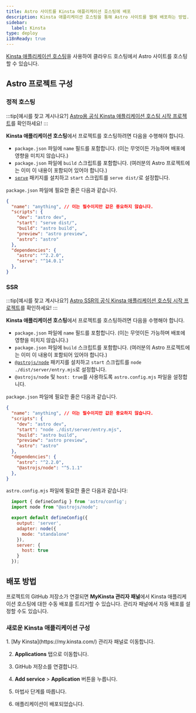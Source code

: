 ```yaml
---
title: Astro 사이트를 Kinsta 애플리케이션 호스팅에 배포
description: Kinsta 애플리케이션 호스팅을 통해 Astro 사이트를 웹에 배포하는 방법.
sidebar:
  label: Kinsta
type: deploy
i18nReady: true
---
```


[Kinsta 애플리케이션 호스팅](https://kinsta.com/application-hosting/)을 사용하여 클라우드 호스팅에서 Astro 사이트를 호스팅할 수 있습니다.

## Astro 프로젝트 구성

### 정적 호스팅

:::tip[예시를 찾고 계시나요?]
[Astro용 공식 Kinsta 애플리케이션 호스팅 시작 프로젝트](https://github.com/kinsta/hello-world-astro)를 확인하세요!
:::

**Kinsta 애플리케이션 호스팅**에서 프로젝트를 호스팅하려면 다음을 수행해야 합니다.

- `package.json` 파일에 `name` 필드를 포함합니다. (이는 무엇이든 가능하며 배포에 영향을 미치지 않습니다.)
- `package.json` 파일에 `build` 스크립트를 포함합니다. (여러분의 Astro 프로젝트에는 이미 이 내용이 포함되어 있어야 합니다.)
- [`serve`](https://www.npmjs.com/package/serve) 패키지를 설치하고 `start` 스크립트를 `serve dist/`로 설정합니다.

`package.json` 파일에 필요한 줄은 다음과 같습니다.

```json title="package.json" {2,5,6} ins={12} "serv dist/"
{
  "name": "anything", // 이는 필수이지만 값은 중요하지 않습니다.
  "scripts": {
    "dev": "astro dev",
    "start": "serve dist/",
    "build": "astro build",
    "preview": "astro preview",
    "astro": "astro"
  },
  "dependencies": {
    "astro": "^2.2.0",
    "serve": "^14.0.1"
  },
}
```

### SSR

:::tip[예시를 찾고 계시나요?]
[Astro SSR의 공식 Kinsta 애플리케이션 호스팅 시작 프로젝트](https://github.com/kinsta/hello-world-astro-ssr)를 확인하세요!
:::

**Kinsta 애플리케이션 호스팅**에서 프로젝트를 호스팅하려면 다음을 수행해야 합니다.

- `package.json` 파일에 `name` 필드를 포함합니다. (이는 무엇이든 가능하며 배포에 영향을 미치지 않습니다.)
- `package.json` 파일에 `build` 스크립트를 포함합니다. (여러분의 Astro 프로젝트에는 이미 이 내용이 포함되어 있어야 합니다.)
- [`@astrojs/node`](https://www.npmjs.com/package/@astrojs/node) 패키지를 설치하고 `start` 스크립트를 `node ./dist/server/entry.mjs`로 설정합니다.
- `@astrojs/node` 및 `host: true`를 사용하도록 `astro.config.mjs` 파일을 설정합니다.

`package.json` 파일에 필요한 줄은 다음과 같습니다.

```json title="package.json" {2,5,6} ins={12} "node ./dist/server/entry.mjs"
{
  "name": "anything", // 이는 필수이지만 값은 중요하지 않습니다.
  "scripts": {
    "dev": "astro dev",
    "start": "node ./dist/server/entry.mjs",
    "build": "astro build",
    "preview": "astro preview",
    "astro": "astro"
  },
  "dependencies": {
    "astro": "^2.2.0",
    "@astrojs/node": "^5.1.1"
  },
}
```

`astro.config.mjs` 파일에 필요한 줄은 다음과 같습니다:

```js title="astro.config.mjs"
  import { defineConfig } from 'astro/config';
  import node from "@astrojs/node";

  export default defineConfig({
    output: 'server',
    adapter: node({
      mode: "standalone"
    }),
    server: {
      host: true
    }
  });
```

## 배포 방법

프로젝트의 GitHub 저장소가 연결되면 **MyKinsta 관리자 패널**에서 Kinsta 애플리케이션 호스팅에 대한 수동 배포를 트리거할 수 있습니다. 관리자 패널에서 자동 배포를 설정할 수도 있습니다.

### 새로운 Kinsta 애플리케이션 구성

<Steps>
1. [My Kinsta](https://my.kinsta.com/) 관리자 패널로 이동합니다.

2. **Applications** 탭으로 이동합니다.

3. GitHub 저장소를 연결합니다.

4. **Add service** > **Application** 버튼을 누릅니다.

5. 마법사 단계를 따릅니다.

6. 애플리케이션이 배포되었습니다.
</Steps>
